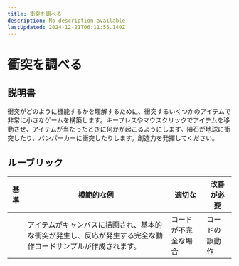 ```yaml
---
title: 衝突を調べる
description: No description available
lastUpdated: 2024-12-21T06:11:55.140Z
---
```


# 衝突を調べる

## 説明書

衝突がどのように機能するかを理解するために、衝突するいくつかのアイテムで非常に小さなゲームを構築します。キープレスやマウスクリックでアイテムを移動させ、アイテムが当たったときに何かが起こるようにします。隕石が地球に衝突したり、バンパーカーに衝突したりします。創造力を発揮してください。

## ルーブリック

| 基準 | 模範的な例                                                                                                                | 適切な                       | 改善が必要 |
| -------- | ------------------------------------------------------------------------------------------------------------------------ | ------------------------------ | ----------------- |
|          | アイテムがキャンバスに描画され、基本的な衝突が発生し、反応が発生する完全な動作コードサンプルが作成されます。 | コードが不完全な場合 | コードの誤動作 |
